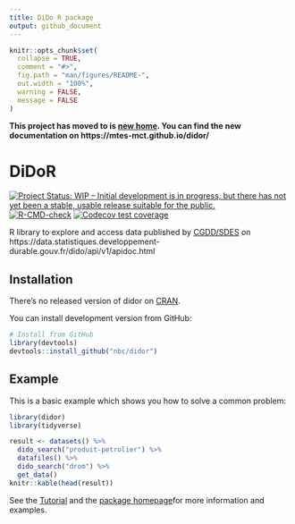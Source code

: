 ```yaml
---
title: DiDo R package
output: github_document
---
```


<!-- README.md is generated from README.Rmd. Please edit that file -->

```r
knitr::opts_chunk$set(
  collapse = TRUE,
  comment = "#>",
  fig.path = "man/figures/README-",
  out.width = "100%",
  warning = FALSE,
  message = FALSE
)
```

**This project has moved to is [new home](https://github.com/MTES-MCT/didor). You can find the new documentation on https://mtes-mct.github.io/didor/**

# DiDoR

<!-- badges: start -->
[![Project Status: WIP – Initial development is in progress, but there has not yet been a stable, usable release suitable for the public.](https://www.repostatus.org/badges/latest/wip.svg){target='_blank'}](https://www.repostatus.org/#wip)
[![R-CMD-check](https://github.com/nbc/didor/workflows/R-CMD-check/badge.svg)](https://github.com/nbc/didor/actions)
[![Codecov test coverage](https://codecov.io/gh/nbc/didor/branch/main/graph/badge.svg)](https://codecov.io/gh/nbc/didor?branch=main)
<!-- badges: end -->

R library to explore and access data published by [CGDD/SDES](https://www.statistiques.developpement-durable.gouv.fr/) on 
https://data.statistiques.developpement-durable.gouv.fr/dido/api/v1/apidoc.html

## Installation

There's no released version of didor on [CRAN](https://CRAN.R-project.org).

You can install development version from GitHub:

```r
# Install from GitHub
library(devtools)
devtools::install_github("nbc/didor")
```

## Example

This is a basic example which shows you how to solve a common problem:

```r
library(didor)
library(tidyverse)

result <- datasets() %>%
  dido_search("produit-petrolier") %>%
  datafiles() %>%
  dido_search("drom") %>%
  get_data()
knitr::kable(head(result))
```

See the [Tutorial](https://nbc.github.io/didor/articles/premiers_pas.html) and the [package homepage](https://nbc.github.io/didor/)for more information and examples.

